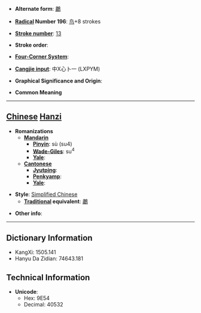 * '''Alternate form''': [[鷫]]

* '''[[Wiktionary:Chinese radical index| Radical]] Number 196''': [[Wiktionary:Chinese radical index 鸟|鸟]]+8 strokes

* '''[[Wiktionary:Chinese total strokes index|Stroke number]]''': [[Wiktionary:Chinese total strokes index 13|13]]

* '''Stroke order''': 

* '''[[Wiktionary:Chinese four corner index|Four-Corner System]]''': 

* '''[[Wiktionary:Chinese Cangjie index|Cangjie input]]''': 中X心卜一 (LXPYM)

* '''Graphical Significance and Origin''': 

* '''Common Meaning'''

----

== [[Chinese]] [[Hanzi]] ==

* '''Romanizations'''
** '''[[Mandarin]]'''
*** '''[[Pinyin]]''': sù (su4)
*** '''[[Wade-Giles]]''': su<sup>4</sup>
*** '''[[Yale]]''': 
** '''[[Cantonese]]'''
*** '''[[Jyutping]]''':
*** '''[[Penkyamp]]''': 
*** '''[[Yale]]''': 

* '''Style''': [[Simplified Chinese]] 
** '''[[Traditional Chinese|Traditional]] equivalent''': [[鷫]]

* '''Other info''': 

----

== Dictionary Information ==

* KangXi: 1505.141
* Hanyu Da Zidian: 74643.181

== Technical Information ==

* '''Unicode''':
** Hex: 9E54
** Decimal: 40532
